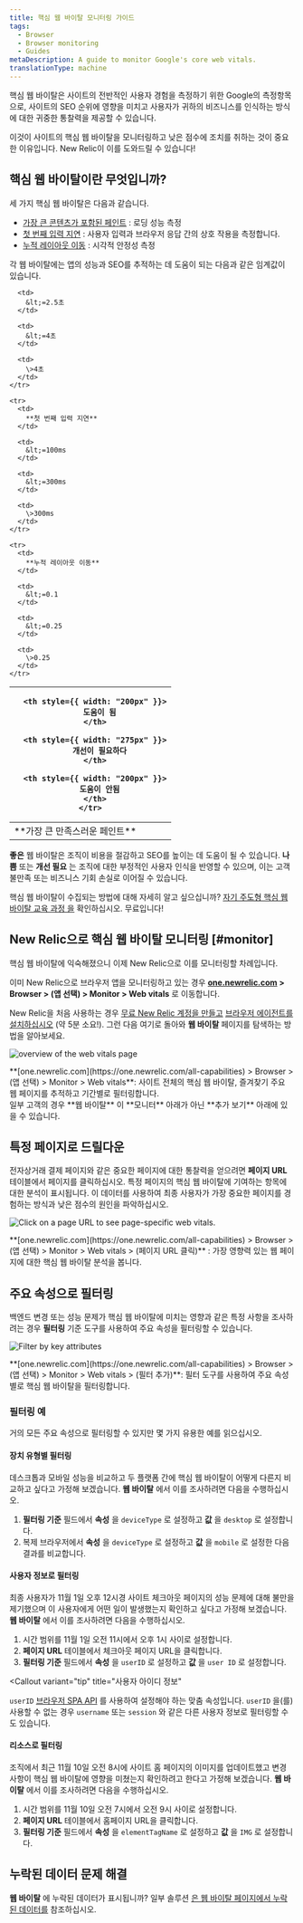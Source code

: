 ```yaml
---
title: 핵심 웹 바이탈 모니터링 가이드
tags:
  - Browser
  - Browser monitoring
  - Guides
metaDescription: A guide to monitor Google's core web vitals.
translationType: machine
---
```





핵심 웹 바이탈은 사이트의 전반적인 사용자 경험을 측정하기 위한 Google의 측정항목으로, 사이트의 SEO 순위에 영향을 미치고 사용자가 귀하의 비즈니스를 인식하는 방식에 대한 귀중한 통찰력을 제공할 수 있습니다.

이것이 사이트의 핵심 웹 바이탈을 모니터링하고 낮은 점수에 조치를 취하는 것이 중요한 이유입니다. New Relic이 이를 도와드릴 수 있습니다!

## 핵심 웹 바이탈이란 무엇입니까?

세 가지 핵심 웹 바이탈은 다음과 같습니다.

* [가장 큰 콘텐츠가 포함된 페인트](https://web.dev/lcp/) : 로딩 성능 측정
* [첫 번째 입력 지연](https://web.dev/fid/) : 사용자 입력과 브라우저 응답 간의 상호 작용을 측정합니다.
* [누적 레이아웃 이동](https://web.dev/cls/) : 시각적 안정성 측정

각 웹 바이탈에는 앱의 성능과 SEO를 추적하는 데 도움이 되는 다음과 같은 임계값이 있습니다.

<table>
  <thead>
    <tr>
      <th style={{ width: "200px" }}/>

      <th style={{ width: "200px" }}>
        도움이 됨
      </th>

      <th style={{ width: "275px" }}>
        개선이 필요하다
      </th>

      <th style={{ width: "200px" }}>
        도움이 안됨
      </th>
    </tr>
  </thead>

  <tbody>
    <tr>
      <td>
        **가장 큰 만족스러운 페인트**
      </td>

      <td>
        &lt;=2.5초
      </td>

      <td>
        &lt;=4초
      </td>

      <td>
        \>4초
      </td>
    </tr>

    <tr>
      <td>
        **첫 번째 입력 지연**
      </td>

      <td>
        &lt;=100ms
      </td>

      <td>
        &lt;=300ms
      </td>

      <td>
        \>300ms
      </td>
    </tr>

    <tr>
      <td>
        **누적 레이아웃 이동**
      </td>

      <td>
        &lt;=0.1
      </td>

      <td>
        &lt;=0.25
      </td>

      <td>
        \>0.25
      </td>
    </tr>
  </tbody>
</table>

**좋은** 웹 바이탈은 조직이 비용을 절감하고 SEO를 높이는 데 도움이 될 수 있습니다. **나쁨** 또는 **개선 필요** 는 조직에 대한 부정적인 사용자 인식을 반영할 수 있으며, 이는 고객 불만족 또는 비즈니스 기회 손실로 이어질 수 있습니다.

핵심 웹 바이탈이 수집되는 방법에 대해 자세히 알고 싶으십니까? [자기 주도형 핵심 웹 바이탈 교육 과정 을](https://learn.newrelic.com/self-paced-core-web-vitals/) 확인하십시오. 무료입니다!

## New Relic으로 핵심 웹 바이탈 모니터링 [#monitor]

핵심 웹 바이탈에 익숙해졌으니 이제 New Relic으로 이를 모니터링할 차례입니다.

이미 New Relic으로 브라우저 앱을 모니터링하고 있는 경우 **[one.newrelic.com](https://one.newrelic.com/all-capabilities) > Browser > (앱 선택) > Monitor > Web vitals** 로 이동합니다.

New Relic을 처음 사용하는 경우 [무료 New Relic 계정을 만들고](https://newrelic.com/signup) [브라우저 에이전트를 설치하십시오](/docs/browser/browser-monitoring/installation/install-browser-monitoring-agent) (약 5분 소요!). 그런 다음 여기로 돌아와 **웹 바이탈** 페이지를 탐색하는 방법을 알아보세요.

<img
  title="Track core web vitals site-wide, favorite key webpages, and filter by time period."
  alt="overview of the web vitals page"
  src={browserWebVitalsGif}
/>

<figcaption>
  **[one.newrelic.com](https://one.newrelic.com/all-capabilities) > Browser > (앱 선택) > Monitor > Web vitals**: 사이트 전체의 핵심 웹 바이탈, 즐겨찾기 주요 웹 페이지를 추적하고 기간별로 필터링합니다.
</figcaption>

<Callout variant="important">
  일부 고객의 경우 **웹 바이탈** 이 **모니터** 아래가 아닌 **추가 보기** 아래에 있을 수 있습니다.
</Callout>

## 특정 페이지로 드릴다운

전자상거래 결제 페이지와 같은 중요한 페이지에 대한 통찰력을 얻으려면 **페이지 URL** 테이블에서 페이지를 클릭하십시오. 특정 페이지의 핵심 웹 바이탈에 기여하는 항목에 대한 분석이 표시됩니다. 이 데이터를 사용하여 최종 사용자가 가장 중요한 페이지를 경험하는 방식과 낮은 점수의 원인을 파악하십시오.

<img
  title="Click on a page URL to see page-specific web vitals."
  alt="Click on a page URL to see page-specific web vitals."
  src={browserPageUrlView}
/>

<figcaption>
  **[one.newrelic.com](https://one.newrelic.com/all-capabilities) > Browser > (앱 선택) > Monitor > Web vitals > (페이지 URL 클릭)** : 가장 영향력 있는 웹 페이지에 대한 핵심 웹 바이탈 분석을 봅니다.
</figcaption>

## 주요 속성으로 필터링

백엔드 변경 또는 성능 문제가 핵심 웹 바이탈에 미치는 영향과 같은 특정 사항을 조사하려는 경우 **필터링** 기준 도구를 사용하여 주요 속성을 필터링할 수 있습니다.

<img
  title="Use the filter tool to filter core web vitals by key attributes"
  alt="Filter by key attributes"
  src={browserFilteredWebVitals}
/>

<figcaption>
  **[one.newrelic.com](https://one.newrelic.com/all-capabilities) > Browser > (앱 선택) > Monitor > Web vitals > (필터 추가)**: 필터 도구를 사용하여 주요 속성별로 핵심 웹 바이탈을 필터링합니다.
</figcaption>

### 필터링 예

거의 모든 주요 속성으로 필터링할 수 있지만 몇 가지 유용한 예를 읽으십시오.

#### 장치 유형별 필터링

데스크톱과 모바일 성능을 비교하고 두 플랫폼 간에 핵심 웹 바이탈이 어떻게 다른지 비교하고 싶다고 가정해 보겠습니다. **웹 바이탈** 에서 이를 조사하려면 다음을 수행하십시오.

1. **필터링 기준** 필드에서 **속성** 을 `deviceType` 로 설정하고 **값** 을 `desktop` 로 설정합니다.
2. 복제 브라우저에서 **속성** 을 `deviceType` 로 설정하고 **값** 을 `mobile` 로 설정한 다음 결과를 비교합니다.

#### 사용자 정보로 필터링

최종 사용자가 11월 1일 오후 12시경 사이트 체크아웃 페이지의 성능 문제에 대해 불만을 제기했으며 이 사용자에게 어떤 일이 발생했는지 확인하고 싶다고 가정해 보겠습니다. **웹 바이탈** 에서 이를 조사하려면 다음을 수행하십시오.

1. 시간 범위를 11월 1일 오전 11시에서 오후 1시 사이로 설정합니다.
2. **페이지 URL** 테이블에서 체크아웃 페이지 URL을 클릭합니다.
3. **필터링 기준** 필드에서 **속성** 을 `userID` 로 설정하고 **값** 을 `user ID` 로 설정합니다.

<Callout
  variant="tip"
  title="사용자 아이디 정보"
>
  `userID` [브라우저 SPA API](/docs/browser/new-relic-browser/browser-agent-spa-api/setcustomattribute-browser-agent-api/) 를 사용하여 설정해야 하는 맞춤 속성입니다. `userID` 을(를) 사용할 수 없는 경우 `username` 또는 `session` 와 같은 다른 사용자 정보로 필터링할 수도 있습니다.
</Callout>

#### 리소스로 필터링

조직에서 최근 11월 10일 오전 8시에 사이트 홈 페이지의 이미지를 업데이트했고 변경 사항이 핵심 웹 바이탈에 영향을 미쳤는지 확인하려고 한다고 가정해 보겠습니다. **웹 바이탈** 에서 이를 조사하려면 다음을 수행하십시오.

1. 시간 범위를 11월 10일 오전 7시에서 오전 9시 사이로 설정합니다.
2. **페이지 URL** 테이블에서 홈페이지 URL을 클릭합니다.
3. **필터링 기준** 필드에서 **속성** 을 `elementTagName` 로 설정하고 **값** 을 `IMG` 로 설정합니다.

## 누락된 데이터 문제 해결

**웹 바이탈** 에 누락된 데이터가 표시됩니까? 일부 솔루션 [은 웹 바이탈 페이지에서 누락된 데이터를](/docs/browser/new-relic-browser/troubleshooting/missing-data-on-web-vitals-page) 참조하십시오.